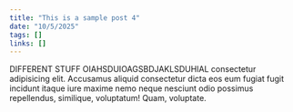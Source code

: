```yaml
---
title: "This is a sample post 4"
date: "10/5/2025"
tags: []
links: []
---
```



DIFFERENT STUFF OIAHSDUIOAGSBDJAKLSDUHIAL consectetur adipisicing elit. Accusamus aliquid consectetur dicta eos eum fugiat fugit incidunt itaque iure maxime nemo neque nesciunt odio possimus repellendus, similique, voluptatum! Quam, voluptate.